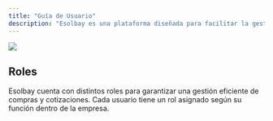 ```yaml
---
title: "Guía de Usuario"
description: "Esolbay es una plataforma diseñada para facilitar la gestión de cotizaciones y compras entre empresas compradoras y proveedores."
---
```


![](/images/LOGOESOLBAY.jpg)

## Roles

Esolbay cuenta con distintos roles para garantizar una gestión eficiente de compras y cotizaciones. Cada usuario tiene un rol asignado según su función dentro de la empresa.

<CardGroup cols={3}>
  <Card title="Administrador" icon="user">

  </Card>

  <Card title="Administrador Comprador" icon="user" href="https://vayzelrq.mintlify.app/admincomprador">

  </Card>

  <Card title="Comprador" icon="user">

  </Card>

  <Card title="Vendedor" icon="user" />

  <Card title="Administrador Proveedor" icon="user" />

  <Card title="Asistente de Proveedores" icon="user" />

  <Card title="Asistente de Compradores" icon="user" />

  <Card title="Máster" icon="user" />

  <Card title="Auditor" icon="user" />

  <Card title="Aprobador de Remitos" icon="user" />

  <Card title="Aprobador de Factura" icon="user" />

  <Card title="Pagador" icon="user" />

  <Card title="Aprobador de Pago" icon="user" />

  <Card title="Remitente" icon="user" />

  <Card title="Facturador" icon="user" />

  <Card title="Cobrador" icon="user" />

  <Card title="Solicitante" icon="user" />

  <Card title="Supervisor" icon="user" />

  <Card title="Aprobador de Solicitudes" icon="user" />
</CardGroup>